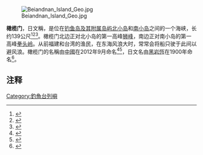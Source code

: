 {{noteTA|G1=钓鱼台}}
[[File:Beiandnan_Island_Geo.jpg|thumb]]

'''橄榄门'''，日文稱{{lang|ja|'''イソナの瀬戸'''}}，是位在[[钓鱼岛及其附属岛屿|钓鱼岛及其附属岛屿]][[北小岛|北小岛]]和[[南小岛|南小岛]]之间的一个海峡，长约139公尺<ref>{{Cite book|title=中国海洋权益争端的国际法分析|last=冯学智主编|first=|publisher=北京：中国政法大学出版社|year=2013.03|isbn=978-7-5620-4628-8|location=|pages=102-105}}</ref><ref>{{Cite book|title=钓鱼岛|last=疏震娅，张海文著|first=|publisher=北京：五洲传播出版社|year=2014.11|isbn=978-7-5085-2902-8|location=|pages=1-50}}</ref><ref>{{Cite book|title=中国海岛开发与保护 地理学视角|last=张耀光编|first=|publisher=北京：海洋出版社|year=2012.06|isbn=978-7-5027-8291-7|location=|pages=126-128}}</ref>。橄榄门北边正对北小岛的第一高峰[[狮峰|狮峰]]，南边正对南小岛的第一高峰[[拳头岭|拳头岭]]。从前福建和台湾的渔民，在东海风浪大时，常常会将船只驶于此间以避风浪。橄榄门的名稱由[[中华人民共和国|中國]]在2012年9月命名<ref>{{Cite web |url= http://politics.people.com.cn/n/2012/0921/c1001-19076819.html |title= 海洋局、民政部公布我国钓鱼岛海域部分地理实体标准名称 |date= 2012年9月21日 |publisher= 《[[人民网|人民网]]》 |language= 中文 |accessdate= 2012年9月21日 |quote=  |archive-date= 2012年11月13日 |archive-url= https://web.archive.org/web/20121113053836/http://politics.people.com.cn/n/2012/0921/c1001-19076819.html |dead-url= no }}</ref><ref>{{Cite book|title=中国海洋发展报告 2013|last=国家海洋局海洋发展战略研究所课题组编著|first=|publisher=北京：海洋出版社|year=2013.05|isbn=978-7-5027-8535-2|location=|pages=316-317}}</ref>，日文名由[[黑岩恆|黑岩恆]]在1900年命名<ref>{{cite web | url=http://senkakuchizu.dousetsu.com/page061.html | title=尖閣諸島地図集 北小島・南小島 | accessdate=2014-03-17 | archive-date=2019-05-21 | archive-url=https://web.archive.org/web/20190521014344/http://senkakuchizu.dousetsu.com/page061.html | dead-url=no }}</ref>。

== 注释 ==
{{Reflist}}

{{钓鱼岛及其附属岛屿}}

[[Category:釣魚台列嶼|Category:釣魚台列嶼]]